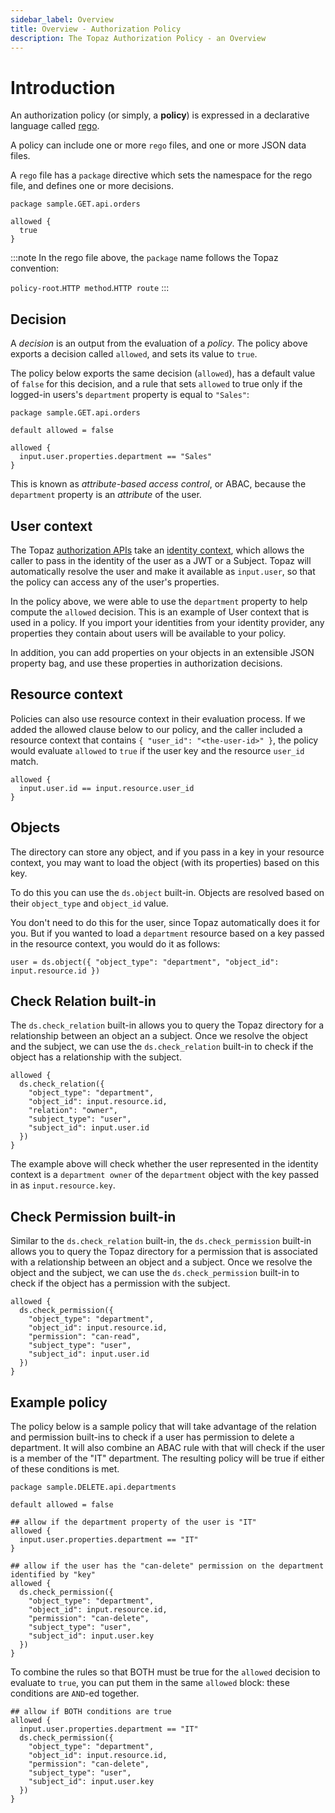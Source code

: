 ```yaml
---
sidebar_label: Overview
title: Overview - Authorization Policy
description: The Topaz Authorization Policy - an Overview
---
```


# Introduction

An authorization policy (or simply, a **policy**) is expressed in a declarative language called
[rego](https://www.openpolicyagent.org/docs/latest/policy-language/).

A policy can include one or more `rego` files, and one or more JSON data files.

A `rego` file has a `package` directive which sets the namespace for the rego file, and defines one or more decisions.

```rego
package sample.GET.api.orders

allowed {
  true
}
```

:::note
In the rego file above, the `package` name follows the Topaz convention:

`policy-root`.`HTTP method`.`HTTP route`
:::

## Decision

A _decision_ is an output from the evaluation of a _policy_. The policy above exports a
decision called `allowed`, and sets its value to `true`.

The policy below exports the same decision (`allowed`), has a default value of `false` for this
decision, and a rule that sets `allowed` to true only if the logged-in users's `department` property
is equal to `"Sales"`:

```rego
package sample.GET.api.orders

default allowed = false

allowed {
  input.user.properties.department == "Sales"
}
```

This is known as _attribute-based access control_, or ABAC, because the `department` property is an _attribute_ of the user.

## User context

The Topaz [authorization APIs](/docs/authorizer-guide/authz.mdx) take an [identity context](/docs/authorizer-guide/identity-context.mdx), which allows the caller to pass in the identity of the user as a JWT or a Subject. Topaz will automatically resolve the user and make it available as `input.user`, so that the policy can access any of the user's properties.

In the policy above, we were able to use the `department` property to help compute the `allowed`
decision. This is an example of User context that is used in a policy. If you import your identities from your identity provider, any properties they contain about users will be available to your policy.

In addition, you can add properties on your objects in an extensible JSON property bag, and use these properties in authorization decisions. 

## Resource context

Policies can also use resource context in their evaluation process. If we added the allowed clause
below to our policy, and the caller included a resource context that contains `{ "user_id": "<the-user-id>" }`,
the policy would evaluate `allowed` to `true` if the user key and the resource `user_id` match.

```rego
allowed {
  input.user.id == input.resource.user_id
}
```

## Objects

The directory can store any object, and if you pass in a key in your resource context, you may want to load the object (with its properties) based on this key.

To do this you can use the `ds.object` built-in. Objects are resolved based on their `object_type` and `object_id` value.

You don't need to do this for the user, since Topaz automatically does it for you. But if you wanted to load a `department` resource based on a key passed in the resource context, you would do it as follows:

```rego
user = ds.object({ "object_type": "department", "object_id": input.resource.id })
```

## Check Relation built-in

The `ds.check_relation` built-in allows you to query the Topaz directory for a relationship between an object an a subject. Once we resolve the object and the subject, we can use the `ds.check_relation` built-in to check if the object has a relationship with the subject.

```rego
allowed {
  ds.check_relation({
    "object_type": "department",
    "object_id": input.resource.id,
    "relation": "owner",
    "subject_type": "user",
    "subject_id": input.user.id
  })
}
```

The example above will check whether the user represented in the identity context is a `department owner` of the `department` object with the key passed in as `input.resource.key`.

## Check Permission built-in

Similar to the `ds.check_relation` built-in, the `ds.check_permission` built-in allows you to query the Topaz directory for a permission that is associated with a relationship between an object and a subject. Once we resolve the object and the subject, we can use the `ds.check_permission` built-in to check if the object has a permission with the subject.

```rego
allowed {
  ds.check_permission({
    "object_type": "department",
    "object_id": input.resource.id,
    "permission": "can-read",
    "subject_type": "user",
    "subject_id": input.user.id
  })
}
```

## Example policy

The policy below is a sample policy that will take advantage of the relation and permission built-ins to check if a user has permission to delete a department. It will also combine an ABAC rule with that will check if the user is a member of the "IT" department. The resulting policy will be true if either of these conditions is met.

```rego
package sample.DELETE.api.departments

default allowed = false

## allow if the department property of the user is "IT"
allowed {
  input.user.properties.department == "IT"
}

## allow if the user has the "can-delete" permission on the department identified by "key"
allowed {
  ds.check_permission({
    "object_type": "department",
    "object_id": input.resource.id,
    "permission": "can-delete",
    "subject_type": "user",
    "subject_id": input.user.key
  })
}
```

To combine the rules so that BOTH must be true for the `allowed` decision to evaluate to `true`, you can put them in the same `allowed` block: these conditions are `AND`-ed together.

```rego
## allow if BOTH conditions are true
allowed {
  input.user.properties.department == "IT"
  ds.check_permission({
    "object_type": "department",
    "object_id": input.resource.id,
    "permission": "can-delete",
    "subject_type": "user",
    "subject_id": input.user.key
  })
}
```
